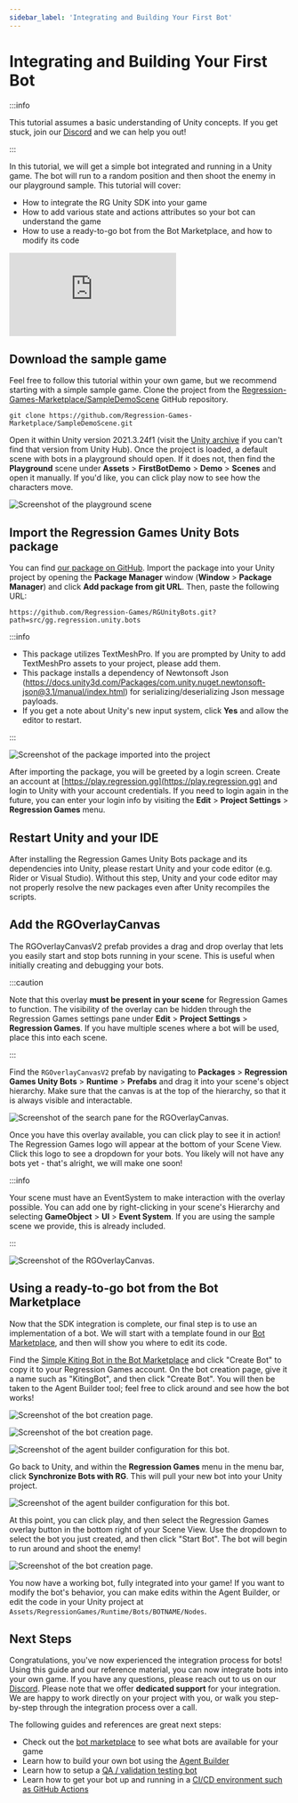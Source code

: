```yaml
---
sidebar_label: 'Integrating and Building Your First Bot'
---
```


# Integrating and Building Your First Bot

:::info

This tutorial assumes a basic understanding of Unity concepts. If you get stuck, join our [Discord](https://discord.com/invite/925SYVse2H) and we can help you out!

:::

In this tutorial, we will get a simple bot integrated and running in a Unity game. The bot will run to a random position and then
shoot the enemy in our playground sample. This tutorial will cover:

- How to integrate the RG Unity SDK into your game
- How to add various state and actions attributes so your bot can understand the game
- How to use a ready-to-go bot from the Bot Marketplace, and how to modify its code

<div style={{position: "relative", paddingBottom: "50.40485829959515%", height: 0}}><iframe src="https://www.loom.com/embed/c4a31389df6742ba9320bf7dc0e91739?sid=336eaf3b-208c-4ea3-a0b3-c6ad3d2d2cee" frameborder="0" webkitallowfullscreen mozallowfullscreen allowfullscreen style={{position: "absolute", top: 0, left: 0, width: "100%", height: "100%"}}></iframe></div>

## Download the sample game

Feel free to follow this tutorial within your own game, but we recommend starting with a simple sample game. Clone the project
from the [Regression-Games-Marketplace/SampleDemoScene](https://github.com/Regression-Games-Marketplace/SampleDemoScene.git) GitHub repository.

```
git clone https://github.com/Regression-Games-Marketplace/SampleDemoScene.git
```

Open it within Unity version 2021.3.24f1 (visit the [Unity archive](https://unity.com/releases/editor/whats-new/2021.3.24) if 
you can't find that version from Unity Hub). Once the project is loaded, a default scene with bots in a playground should open. If it does not, 
then find the **Playground** scene under **Assets** > **FirstBotDemo** > **Demo** > **Scenes** and open it manually. If you'd like, you can 
click play now to see how the characters move.

![Screenshot of the playground scene](./img/building-your-first-bot/start_0.png)

## Import the Regression Games Unity Bots package

You can find [our package on GitHub](https://github.com/Regression-Games/RGUnityBots). Import the package into your Unity project by opening 
the **Package Manager** window (**Window** > **Package Manager**) and click **Add package from git URL**. Then, paste the following URL:

```
https://github.com/Regression-Games/RGUnityBots.git?path=src/gg.regression.unity.bots
```

:::info

- This package utilizes TextMeshPro.  If you are prompted by Unity to add TextMeshPro assets to your project, please add them.
- This package installs a dependency of Newtonsoft Json (https://docs.unity3d.com/Packages/com.unity.nuget.newtonsoft-json@3.1/manual/index.html) for serializing/deserializing Json message payloads.
- If you get a note about Unity's new input system, click **Yes** and allow the editor to restart.

:::

![Screenshot of the package imported into the project](./img/building-your-first-bot/welcome_3.png)

After importing the package, you will be greeted by a login screen. Create an account at
[https://play.regression.gg](https://play.regression.gg) and login to Unity with your account credentials. If you need to login again in the future, 
you can enter your login info by visiting the **Edit** > **Project Settings** > **Regression Games** menu.

## Restart Unity and your IDE

After installing the Regression Games Unity Bots package and its dependencies into Unity, please restart Unity 
and your code editor (e.g. Rider or Visual Studio). Without this step, Unity and your code editor may not properly 
resolve the new packages even after Unity recompiles the scripts.

## Add the RGOverlayCanvas

The RGOverlayCanvasV2 prefab provides a drag and drop overlay that lets you easily start and stop bots running
in your scene. This is useful when initially creating and debugging your bots.

:::caution

Note that this overlay **must be present in your scene** for Regression Games to function. The visibility
of the overlay can be hidden through the Regression Games settings pane under **Edit** > **Project Settings** > 
**Regression Games**. If you have multiple scenes where a bot will be used, place this into each scene. 

:::

Find the `RGOverlayCanvasV2` prefab by navigating to **Packages** > **Regression Games Unity Bots** > **Runtime** > **Prefabs** and
drag it into your scene's object hierarchy. Make sure that the canvas is at the top of the hierarchy, so that it is always 
visible and interactable.

![Screenshot of the search pane for the RGOverlayCanvas.](./img/building-your-first-bot/overlay_4.png)

Once you have this overlay available, you can click play to see it in action! The
Regression Games logo will appear at the bottom of your Scene View. Click this logo to see a dropdown for your bots. You
likely will not have any bots yet - that's alright, we will make one soon!

:::info

Your scene must have an EventSystem to make interaction with the overlay possible. You can add one by 
right-clicking in your scene's Hierarchy and selecting **GameObject** > **UI** > **Event System**. 
If you are using the sample scene we provide, this is already included.

:::

![Screenshot of the RGOverlayCanvas.](./img/building-your-first-bot/overlay_5.png)

## Using a ready-to-go bot from the Bot Marketplace

Now that the SDK integration is complete, our final step is to use an implementation of a bot. We will start with a template
found in our [Bot Marketplace](https://play.regression.gg/marketplace), and then will show you where to edit its code.

Find the [Simple Kiting Bot in the Bot Marketplace](https://play.regression.gg/marketplace/1) and click "Create Bot" to copy 
it to your Regression Games account. On the bot creation page, give it a name such as "KitingBot", and then click "Create Bot". 
You will then be taken to the Agent Builder tool; feel free to click around and see how the bot works!

![Screenshot of the bot creation page.](./img/building-your-first-bot/marketplace_bot.png)

![Screenshot of the bot creation page.](./img/building-your-first-bot/create_bot_9.png)

![Screenshot of the agent builder configuration for this bot.](./img/building-your-first-bot/agent_builder.png)

Go back to Unity, and within the **Regression Games** menu in the menu bar, click **Synchronize Bots with RG**. This will pull your new
bot into your Unity project. 

![Screenshot of the agent builder configuration for this bot.](./img/building-your-first-bot/synchronize_bots.png)

At this point, you can click play, and then select the Regression Games overlay button in the bottom
right of your Scene View. Use the dropdown to select the bot you just created, and then click "Start Bot". The bot will begin to
run around and shoot the enemy!

![Screenshot of the bot creation page.](./img/building-your-first-bot/start_bot_10.png)

You now have a working bot, fully integrated into your game! If you want to modify the bot's behavior, you can make edits
within the Agent Builder, or edit the code in your Unity project at `Assets/RegressionGames/Runtime/Bots/BOTNAME/Nodes`.

## Next Steps

Congratulations, you've now experienced the integration process for bots! Using this guide and our reference material,
you can now integrate bots into your own game. If you have any questions, please reach out to us on our 
[Discord](https://discord.com/invite/925SYVse2H). Please note that we offer **dedicated support** for your integration. 
We are happy to work directly on your project with you, or walk you step-by-step through the integration process over a
call.

The following guides and references are great next steps:

* Check out the [bot marketplace](https://play.regression.gg/marketplace) to see what bots are available for your game
* Learn how to build your own bot using the [Agent Builder](/creating-bots/javascript/agent-builder)
* Learn how to setup a [QA / validation testing bot](/session-insights/client-dashboard)
* Learn how to get your bot up and running in a [CI/CD environment such as GitHub Actions](/tutorials/github-actions)